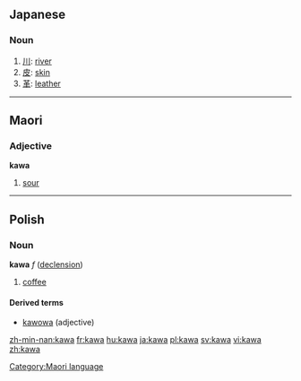 ==Japanese==
===Noun===
{{ja-noun|r|hira=かわ}}

# [[川]]: [[river]]
# [[皮]]: [[skin]]
# [[革]]: [[leather]]


----

==Maori==
===Adjective===
'''kawa'''

# [[sour]]

[[Category:Maori language]]

----

==Polish==
===Noun===
'''kawa''' ''f'' ([[Wiktionary Appendix:Polish hard feminine noun declension|declension]])

# [[coffee]]

====Derived terms====
*[[kawowa]] (adjective)

[[zh-min-nan:kawa]]
[[fr:kawa]]
[[hu:kawa]]
[[ja:kawa]]
[[pl:kawa]]
[[sv:kawa]]
[[vi:kawa]]
[[zh:kawa]]